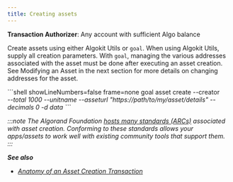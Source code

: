 ```yaml
---
title: Creating assets
---
```



**Transaction Authorizer**: Any account with sufficient Algo balance

Create assets using either Algokit Utils or `goal`. When using Algokit Utils, supply all creation parameters. With `goal`, managing the various addresses associated with the asset must be done after executing an asset creation. See Modifying an Asset in the next section for more details on changing addresses for the asset.

<Tabs syncKey='lang'>
  <TabItem label='Python' icon='seti:python'>
    <RemoteCode
      src='https://raw.githubusercontent.com/algorandfoundation/devportal-code-examples/refs/heads/main/projects/python-examples/algokit_utils_py_examples/assets(ASA)/asset_create.py'      
      snippet='ASSET_CREATE_TRANSACTION'
      lang='py'
      title='Asset Create Transaction'
	  frame='none'
    />
  </TabItem>
  <TabItem label='JavaScript' icon='seti:typescript'>
    <RemoteCode
      src='https://raw.githubusercontent.com/algorandfoundation/devportal-code-examples/refs/heads/main/projects/typescript-examples/algokit-utils-ts/assets/asset-create.ts'      
      snippet='ASSET_CREATE_TRANSACTION'
      lang='py'
      title='Asset Create Transaction'
	  frame='none'
    />
  </TabItem>
  <TabItem label='Goal' icon='seti:shell'>
    ```shell showLineNumbers=false frame=none
    goal asset create --creator <address> --total 1000 --unitname <unit-name> --asseturl "https://path/to/my/asset/details" --decimals 0   -d data
    ```
  </TabItem>
</Tabs>

:::note
The Algorand Foundation [hosts many standards (ARCs)](https://arc.algorand.foundation/) associated with asset creation. Conforming to these standards allows your apps/assets to work well with existing community tools that support them.
:::

**See also**

- [Anatomy of an Asset Creation Transaction](/concepts/transactions/types#create-an-asset)
